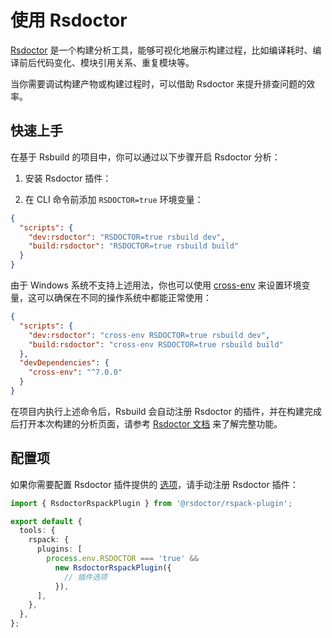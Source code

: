 # 使用 Rsdoctor

[Rsdoctor](https://rsdoctor.dev/) 是一个构建分析工具，能够可视化地展示构建过程，比如编译耗时、编译前后代码变化、模块引用关系、重复模块等。

当你需要调试构建产物或构建过程时，可以借助 Rsdoctor 来提升排查问题的效率。

## 快速上手

在基于 Rsbuild 的项目中，你可以通过以下步骤开启 Rsdoctor 分析：

1. 安装 Rsdoctor 插件：


<PackageManagerTabs command="add @rsdoctor/rspack-plugin -D" />

2. 在 CLI 命令前添加 `RSDOCTOR=true` 环境变量：

```json title="package.json"
{
  "scripts": {
    "dev:rsdoctor": "RSDOCTOR=true rsbuild dev",
    "build:rsdoctor": "RSDOCTOR=true rsbuild build"
  }
}
```

由于 Windows 系统不支持上述用法，你也可以使用 [cross-env](https://npmjs.com/package/cross-env) 来设置环境变量，这可以确保在不同的操作系统中都能正常使用：

```json title="package.json"
{
  "scripts": {
    "dev:rsdoctor": "cross-env RSDOCTOR=true rsbuild dev",
    "build:rsdoctor": "cross-env RSDOCTOR=true rsbuild build"
  },
  "devDependencies": {
    "cross-env": "^7.0.0"
  }
}
```

在项目内执行上述命令后，Rsbuild 会自动注册 Rsdoctor 的插件，并在构建完成后打开本次构建的分析页面，请参考 [Rsdoctor 文档](https://rsdoctor.dev/) 来了解完整功能。

## 配置项

如果你需要配置 Rsdoctor 插件提供的 [选项](https://rsdoctor.dev/zh/config/options/options)，请手动注册 Rsdoctor 插件：

```ts title="rsbuild.config.ts"
import { RsdoctorRspackPlugin } from '@rsdoctor/rspack-plugin';

export default {
  tools: {
    rspack: {
      plugins: [
        process.env.RSDOCTOR === 'true' &&
          new RsdoctorRspackPlugin({
            // 插件选项
          }),
      ],
    },
  },
};
```
